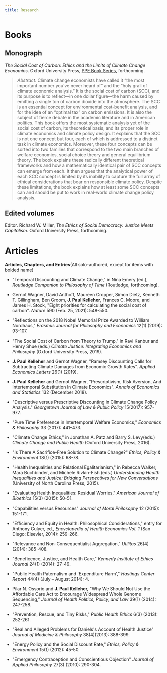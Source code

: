 ```yaml
---
title: Research
---
```


# Books

## Monograph

*The Social Cost of Carbon: Ethics and the Limits of Climate Change Economics*. Oxford University Press, [PPE Book Series](https://ppebookseries.org/), forthcoming.

> *Abstract*. Climate change economists have called it "the most important number you've never heard of" and the "holy grail of climate economic analysis." It is the social cost of carbon (SCC), and its purpose is to reflect---in one dollar figure---the harm caused by emitting a single ton of carbon dioxide into the atmosphere. The SCC is an essential concept for environmental cost-benefit analysis, and for the idea of an "optimal tax" on carbon emissions. It is also the subject of fierce debate in the academic literature and in American politics. This book offers the most systematic analysis yet of the social cost of carbon, its theoretical basis, and its proper role in climate economics and climate policy design. It explains that the SCC is not one concept but four, each of which is addressed to a distinct task in climate economics. Moreover, these four concepts can be sorted into two families that correspond to the two main branches of welfare economics, social choice theory and general equilibrium theory. The book explains these radically different theoretical frameworks and how a mathematically identical pair of SCC concepts can emerge from each. It then argues that the analytical power of each SCC concept is limited by its inability to capture the full array of ethical considerations that bear on responsible climate policy. Despite these limitations, the book explains how at least some SCC concepts can and should be put to work in real-world climate change policy analysis.

## Edited volumes

Editor. Richard W. Miller, *The Ethics of Social Democracy: Justice Meets Capitalism*. Oxford University Press, forthcoming.

# Articles

**Articles, Chapters, and Entries**(All solo-authored, except for items with bolded name)

-   \"Temporal Discounting and Climate Change,\" in Nina Emery (ed.), *Routledge Companion to Philosophy of Time* (Routledge, forthcoming).

-   Gernot Wagner, David Anthoff, Maureen Cropper, Simon Dietz, Kenneth T. Gillingham, Ben Groom, **J. Paul Kelleher**, Frances C. Moore, and James H. Stock, \"Eight priorities for calculating the social cost of carbon\". *Nature* 590 (Feb. 25, 2021): 548-550.

-   \"Reflections on the 2018 Nobel Memorial Prize Awarded to William Nordhaus,\" *Erasmus Journal for Philosophy and Economics* 12(1) (2019): 93-107.

-   \"The Social Cost of Carbon from Theory to Trump,\" in Ravi Kanbur and Henry Shue (eds.) *Climate Justice: Integrating Economics and Philosophy* (Oxford University Press, 2019).

-   **J. Paul Kelleher** and Gernot Wagner, \"Ramsey Discounting Calls for Subtracting Climate Damages from Economic Growth Rates\". *Applied Economics Letters* 26(1) (2019).

-   **J. Paul Kelleher** and Gernot Wagner, \"Prescriptivism, Risk Aversion, And Intertemporal Substitution In Climate Economics\". *Annals of Economics and Statistics* 132 (December 2018).

-   \"Descriptive versus Prescriptive Discounting in Climate Change Policy Analysis.\" *Georgetown Journal of Law & Public Policy* 15(2017): 957-977.

-   \"Pure Time Preference in Intertemporal Welfare Economics,\" *Economics & Philosophy* 33 (2017): 441--473.

-   \"Climate Change Ethics,\" in Jonathan A. Patz and Barry S. Levy(eds.) *Climate Change and Public Health* (Oxford University Press, 2016).

-   \"Is There A Sacrifice-Free Solution to Climate Change?\" *Ethics, Policy & Environment* 18(1) (2015): 68-78.

-   \"Health Inequalities and Relational Egalitarianism,\" in Rebecca Walker, Mara Buchbinder, and Michele Rivkin-Fish (eds.) *Understanding Health Inequalities and Justice: Bridging Perspectives for New Conversations* (University of North Carolina Press, 2015).

-   \"Evaluating Health Inequalities: Residual Worries,\" *American Journal of Bioethics* 15(3) (2015): 50-51.

-   \"Capabilities versus Resources\" *Journal of Moral Philosophy* 12 (2015): 151-171.

-   \"Efficiency and Equity in Health: Philosophical Considerations,\" entry for Anthony Culyer, ed., *Encyclopedia of Health Economics Vol. 1* (San Diego: Elsevier, 2014): 259-266.  

-   \"Relevance and Non-Consequentialist Aggregation,\" *Utilitas* 26(4) (2014): 385-408.

-   \"Beneficence, Justice, and Health Care,\" *Kennedy Institute of Ethics Journal* 24(1) (2014): 27-49.

-   \"Public Health Paternalism and \'Expenditure Harm\',\" *Hastings Center Report* 44(4) (July -- August 2014): 4.

-   Pilar N. Ossorio and **J. Paul Kelleher,** \"Why We Should Not Use the Affordable Care Act to Encourage Widespread Whole Genome Sequencing,\" *Journal of Health Politics, Policy, and Law* 39(1) (2014): 247-258.

-   \"Prevention, Rescue, and Tiny Risks,\" *Public Health Ethics* 6(3) (2013): 252-261.

-   \"Real and Alleged Problems for Daniels\'s Account of Health Justice\" *Journal of Medicine & Philosophy* 38(4)(2013): 388-399.

-   \"Energy Policy and the Social Discount Rate,\" *Ethics, Policy & Environment* 15(1) (2012): 45-50.

-   \"Emergency Contraception and Conscientious Objection\" *Journal of Applied Philosophy* 27(3) (2010): 290-304.
